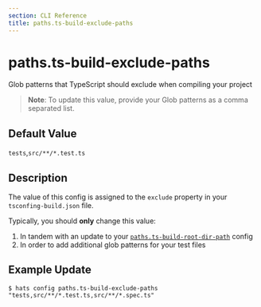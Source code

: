 ```yaml
---
section: CLI Reference
title: paths.ts-build-exclude-paths
---
```


# paths.ts-build-exclude-paths

Glob patterns that TypeScript should exclude when compiling your project

> **Note**: To update this value, provide your Glob patterns as a comma separated list.

## Default Value

`tests`,`src/**/*.test.ts`

## Description

The value of this config is assigned to the `exclude` property in your `tsconfing-build.json` file.

Typically, you should **only** change this value:

1. In tandem with an update to your [`paths.ts-build-root-dir-path`](/docs/v1/cli-reference/paths-ts-build-root-dir-path) config
1. In order to add additional glob patterns for your test files

## Example Update

```
$ hats config paths.ts-build-exclude-paths "tests,src/**/*.test.ts,src/**/*.spec.ts"
```
